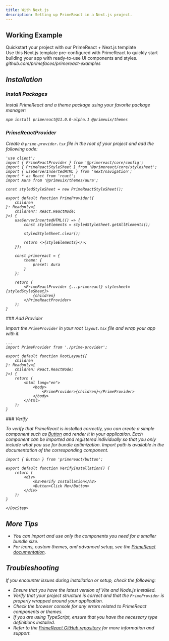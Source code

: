 ```yaml
---
title: With Next.js
description: Setting up PrimeReact in a Next.js project.
---
```


## Working Example

<DocLinkCard href='https://github.com/primefaces/primereact-examples/tree/main/nextjs-quickstart-nextgen'>
    <span className='text-2xl font-semibold'>Quickstart your project with our PrimeReact + Next.js template</span>
    <div>Use this Next.js template pre-configured with PrimeReact to quickly start building your app with ready-to-use UI components and styles.</div>
    <div className='flex items-center gap-2 text-surface-500 dark:text-surface-400'>
        <i className='pi pi-github opacity-75' />
        <span>github.com/primefaces/primereact-examples</span>
    </div>
</DocLinkCard>

## Installation

<DocStepper>
<DocStep>

### Install Packages

Install PrimeReact and a theme package using your favorite package manager:

```bash
npm install primereact@11.0.0-alpha.1 @primeuix/themes
```

</DocStep>
<DocStep>

### PrimeReactProvider

Create a `prime-provider.tsx` file in the root of your project and add the following code:

```tsx showLineNumbers
'use client';
import { PrimeReactProvider } from '@primereact/core/config';
import { PrimeReactStyleSheet } from '@primereact/core/stylesheet';
import { useServerInsertedHTML } from 'next/navigation';
import * as React from 'react';
import Aura from '@primeuix/themes/aura';

const styledStyleSheet = new PrimeReactStyleSheet();

export default function PrimeProvider({
    children
}: Readonly<{
    children?: React.ReactNode;
}>) {
    useServerInsertedHTML(() => {
        const styleElements = styledStyleSheet.getAllElements();

        styledStyleSheet.clear();

        return <>{styleElements}</>;
    });

    const primereact = {
        theme: {
            preset: Aura
        }
    };

    return (
        <PrimeReactProvider {...primereact} stylesheet={styledStyleSheet}>
            {children}
        </PrimeReactProvider>
    );
}
```

</DocStep>
<DocStep>
### Add Provider

Import the `PrimeProvider` in your root `layout.tsx` file and wrap your app with it.

```tsx showLineNumbers {2,12}
...
import PrimeProvider from './prime-provider';

export default function RootLayout({
    children
}: Readonly<{
    children: React.ReactNode;
}>) {
    return (
        <html lang="en">
            <body>
                <PrimeProvider>{children}</PrimeProvider>
            </body>
        </html>
    );
}
```

</DocStep>
    <DocStep>
     ### Verify

To verify that PrimeReact is installed correctly, you can create a simple component such as [Button](/button) and render it in your application.
Each component can be imported and registered individually so that you only include what you use for bundle optimization. Import path is available in the documentation of the corresponding component.

```tsx showLineNumbers {1,7}
import { Button } from 'primereact/button';

export default function VerifyInstallation() {
    return (
        <div>
            <h2>Verify Installation</h2>
            <Button>Click Me</Button>
        </div>
    );
}
```

    </DocStep>

</DocStepper>

## More Tips

- You can import and use only the components you need for a smaller bundle size.
- For icons, custom themes, and advanced setup, see the [PrimeReact documentation](https://primefaces.org/primereact/setup).

## Troubleshooting

If you encounter issues during installation or setup, check the following:

- Ensure that you have the latest version of Vite and Node.js installed.
- Verify that your project structure is correct and that the `PrimeProvider` is properly wrapped around your application.
- Check the browser console for any errors related to PrimeReact components or themes.
- If you are using TypeScript, ensure that you have the necessary type definitions installed.
- Refer to the [PrimeReact GitHub repository](https://github.com/primefaces/primereact) for more information and support.
